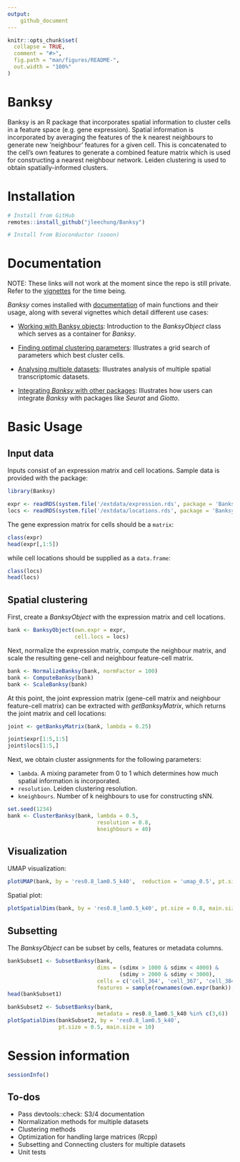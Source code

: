 ```yaml
---
output: 
    github_document
---
```


<!-- README.md is generated from README.Rmd. Please edit that file -->

```r
knitr::opts_chunk$set(
  collapse = TRUE,
  comment = "#>",
  fig.path = "man/figures/README-",
  out.width = "100%"
)
```
# Banksy

<!-- badges: start -->
<!-- badges: end -->

Banksy is an R package that incorporates spatial information to cluster cells 
in a feature space (e.g. gene expression). Spatial information is incorporated 
by averaging the features of the k nearest neighbours to generate new 
'neighbour' features for a given cell. This is concatenated to the cell's own 
features to generate a combined feature matrix which is used for constructing a 
nearest neighbour network. Leiden clustering is used to obtain 
spatially-informed clusters.

# Installation

```r
# Install from GitHub
remotes::install_github("jleechung/Banksy")

# Install from Bioconductor (sooon)
```

# Documentation

NOTE: These links will not work at the moment since the repo is still private.
Refer to the [vignettes](https://github.com/jleechung/Banksy/tree/main/vignettes) for the time being.

*Banksy* comes installed with [documentation](https://jleechung.github.io/Banksy/reference/index.html) 
of main functions and their usage, along with several vignettes which detail 
different use cases:

* [Working with Banksy objects](https://jleechung.github.io/Banksy/articles/banksy-object.html):
  Introduction to the *BanksyObject* class which serves as a container for *Banksy*.  
  
* [Finding optimal clustering parameters](https://jleechung.github.io/Banksy/articles/grid-search.html):
  Illustrates a grid search of parameters which best cluster cells.  

* [Analysing multiple datasets](https://jleechung.github.io/Banksy/articles/multiple-datasets.html):
  Illustrates analysis of multiple spatial transcriptomic datasets.

* [Integrating *Banksy* with other packages](https://jleechung.github.io/Banksy/articles/integrating-pkgs.html):
  Illustrates how users can integrate *Banksy* with packages like *Seurat* and *Giotto*.

# Basic Usage

## Input data

Inputs consist of an expression matrix and cell locations. Sample data is 
provided with the package:
```r
library(Banksy)

expr <- readRDS(system.file('/extdata/expression.rds', package = 'Banksy'))
locs <- readRDS(system.file('/extdata/locations.rds', package = 'Banksy'))
```

The gene expression matrix for cells should be a `matrix`:
```r
class(expr)
head(expr[,1:5])
```

while cell locations should be supplied as a `data.frame`:
```r
class(locs)
head(locs)
```

## Spatial clustering

First, create a *BanksyObject* with the expression matrix and cell locations.

```r
bank <- BanksyObject(own.expr = expr,
                     cell.locs = locs)
```

Next, normalize the expression matrix, compute the neighbour matrix, and scale 
the resulting gene-cell and neighbour feature-cell matrix.

```r
bank <- NormalizeBanksy(bank, normFactor = 100)
bank <- ComputeBanksy(bank)
bank <- ScaleBanksy(bank)
```

At this point, the joint expression matrix (gene-cell matrix and neighbour 
feature-cell matrix) can be extracted with *getBanksyMatrix*, which returns
the joint matrix and cell locations:

```r
joint <- getBanksyMatrix(bank, lambda = 0.25)

joint$expr[1:5,1:5]
joint$locs[1:5,]
```

Next, we obtain cluster assignments for the following parameters:

* `lambda`. A mixing parameter from 0 to 1 which determines how much spatial 
   information is incorporated.  
* `resolution`. Leiden clustering resolution.  
* `kneighbours`. Number of k neighbours to use for constructing sNN.

```r
set.seed(1234)
bank <- ClusterBanksy(bank, lambda = 0.5,
                            resolution = 0.8,
                            kneighbours = 40)
```

## Visualization

UMAP visualization:
```r
plotUMAP(bank, by = 'res0.8_lam0.5_k40',  reduction = 'umap_0.5', pt.size = 0.02, main.size = 10)
```

Spatial plot:
```r
plotSpatialDims(bank, by = 'res0.8_lam0.5_k40', pt.size = 0.8, main.size = 10)
```

## Subsetting

The *BanksyObject* can be subset by cells, features or metadata columns.
```r
bankSubset1 <- SubsetBanksy(bank,
                            dims = (sdimx > 1000 & sdimx < 4000) & 
                                   (sdimy > 2000 & sdimy < 3000),
                            cells = c('cell_364', 'cell_367', 'cell_384','cell_389'),
                            features = sample(rownames(own.expr(bank)), 10))
head(bankSubset1)
```

```r
bankSubset2 <- SubsetBanksy(bank,
                            metadata = res0.8_lam0.5_k40 %in% c(3,6))
plotSpatialDims(bankSubset2, by = 'res0.8_lam0.5_k40', 
                pt.size = 0.5, main.size = 10)
```

# Session information
```r
sessionInfo()
```

## To-dos

* Pass devtools::check: S3/4 documentation
* Normalization methods for multiple datasets
* Clustering methods
* Optimization for handling large matrices (Rcpp)
* Subsetting and Connecting clusters for multiple datasets
* Unit tests
